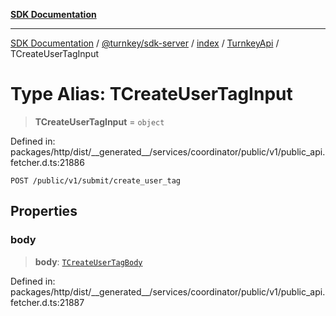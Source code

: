 [**SDK Documentation**](../../../../../../README.mdx)

***

[SDK Documentation](../../../../../../packages.mdx) / [@turnkey/sdk-server](../../../../README.mdx) / [index](../../../README.mdx) / [TurnkeyApi](../README.mdx) / TCreateUserTagInput

# Type Alias: TCreateUserTagInput

> **TCreateUserTagInput** = `object`

Defined in: packages/http/dist/\_\_generated\_\_/services/coordinator/public/v1/public\_api.fetcher.d.ts:21886

`POST /public/v1/submit/create_user_tag`

## Properties

### body

> **body**: [`TCreateUserTagBody`](TCreateUserTagBody.mdx)

Defined in: packages/http/dist/\_\_generated\_\_/services/coordinator/public/v1/public\_api.fetcher.d.ts:21887
